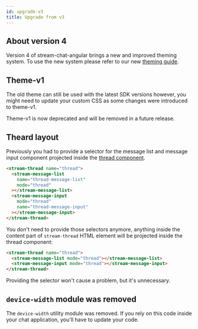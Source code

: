 ```yaml
---
id: upgrade-v3
title: Upgrade from v3
---
```


## About version 4

Version 4 of stream-chat-angular brings a new and improved theming system. To use the new system please refer to our new [theming guide](../theming/introduction.mdx).

## Theme-v1

The old theme can still be used with the latest SDK versions however, you might need to update your custom CSS as some changes were introduced to theme-v1.

Theme-v1 is now deprecated and will be removed in a future release.

## Theard layout

Previously you had to provide a selector for the message list and message input component projected inside the [thread component](../components/ThreadComponent.mdx).

```html
<stream-thread name="thread">
  <stream-message-list
    name="thread-message-list"
    mode="thread"
  ></stream-message-list>
  <stream-message-input
    mode="thread"
    name="thread-message-input"
  ></stream-message-input>
</stream-thread>
```

You don't need to provide those selectors anymore, anything inside the content part of `stream-thread` HTML element will be projected inside the thread component:

```html
<stream-thread name="thread">
  <stream-message-list mode="thread"></stream-message-list>
  <stream-message-input mode="thread"></stream-message-input>
</stream-thread>
```

Providing the selector won't cause a problem, but it's unnecessary.

## `device-width` module was removed

The `device-width` utility module was removed. If you rely on this code inside your chat application, you'll have to update your code.
